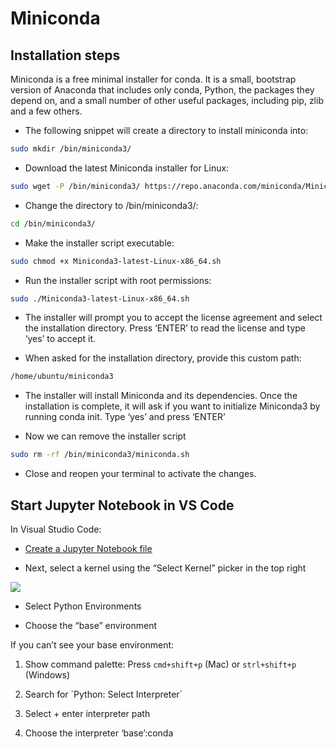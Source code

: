 # Miniconda

## Installation steps 

Miniconda is a free minimal installer for conda. It is a small, bootstrap version of Anaconda that includes only conda, Python, the packages they depend on, and a small number of other useful packages, including pip, zlib and a few others. 

- The following snippet will create a directory to install miniconda into:

```bash
sudo mkdir /bin/miniconda3/
```

- Download the latest Miniconda installer for Linux:

```bash
sudo wget -P /bin/miniconda3/ https://repo.anaconda.com/miniconda/Miniconda3-latest-Linux-x86_64.sh

```


- Change the directory to /bin/miniconda3/:

```bash
cd /bin/miniconda3/
```

- Make the installer script executable:

```bash
sudo chmod +x Miniconda3-latest-Linux-x86_64.sh

```

- Run the installer script with root permissions:

```bash
sudo ./Miniconda3-latest-Linux-x86_64.sh
```

- The installer will prompt you to accept the license agreement and select the installation directory. Press 'ENTER' to read the license and type 'yes' to accept it. 

- When asked for the installation directory, provide this custom path:

```bash
/home/ubuntu/miniconda3
```

- The installer will install Miniconda and its dependencies. Once the installation is complete, it will ask if you want to initialize Miniconda3 by running conda init. Type 'yes' and press 'ENTER'

- Now we can remove the installer script

```bash
sudo rm -rf /bin/miniconda3/miniconda.sh
```

- Close and reopen your terminal to activate the changes.


## Start Jupyter Notebook in VS Code

In Visual Studio Code:

- [Create a Jupyter Notebook file](https://code.visualstudio.com/docs/datascience/jupyter-notebooks#_create-or-open-a-jupyter-notebook)

- Next, select a kernel using the "Select Kernel" picker in the top right 

![](https://code.visualstudio.com/assets/docs/datascience/jupyter/native-kernel-picker.png)


- Select Python Environments

- Choose the "base" environment



If you can't see your base environment:


1. Show command palette: Press `cmd+shift+p` (Mac) or `strl+shift+p` (Windows)

1. Search for `Python: Select Interpreter´

1. Select + enter interpreter path 

1. Choose the interpreter 'base':conda 
